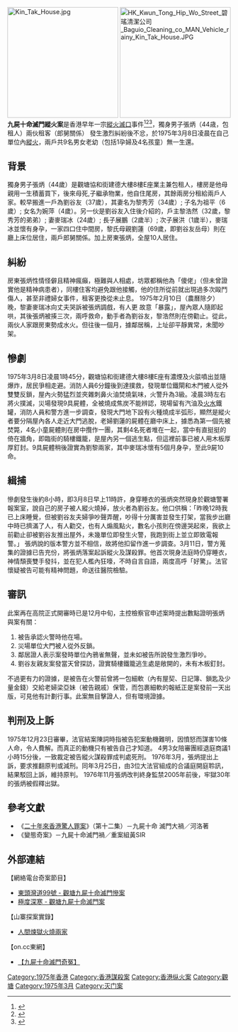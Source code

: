 {{Copy edit|Date=5月2018}}{{Expand|time=2012-11-01T02:58:38+00:00 }}
[[File:Kin_Tak_House.jpg|250px]]
[[File:HK_Kwun_Tong_Hip_Wo_Street_碧瑤清潔公司_Baguio_Cleaning_co_MAN_Vehicle_rainy_Kin_Tak_House.JPG|250px]]
'''九屍十命滅門縱火案'''是香港早年一宗[[縱火|縱火]][[滅口|滅口]]事件<ref>{{zh-hant}}{{cite news|publisher=[[大公報|大公報]]第一張第四版|date=1975年3月9日|title=觀塘駭人聽聞縱火大慘劇 兩個家庭九屍十命 為今年來第十六至二十四宗兇殺案 業主事後失蹤昨出現時被警扣留協助調查}}</ref><ref>{{zh-hant}}{{cite news|publisher=[[工商日報|工商日報]]第八頁|date=1975年3月9日|title=觀塘協和街縱火焚斃九人案 警方成立專案小組 現場業主協助調查 坊眾指出上址有人神經有欠正常}}</ref><ref>{{zh-hant}}{{cite news|publisher=[[華僑日報|華僑日報]]第一張第四頁|date=1975年3月9日|title=觀塘樓宇大火九屍十命慘劇 警拘獲疑縱火者}}</ref>，獨身男子張炳（44歳，包租人）兩伙租客（郎舅關係） 發生激烈糾紛後不忿，於1975年3月8日凌晨在自己單位內[[縱火|縱火]]，兩戶共9名男女老幼（包括1孕婦及4名孩童）無一生還。

==背景==
獨身男子張炳（44歲）是觀塘協和街建德大樓8樓E座業主兼包租人，樓房是他母親用一生積蓄買下，後來母死,子繼承物業，他自住尾房，其餘兩房分租給兩戶人家。較早搬進一戶為劉谷友（37歲），其妻名为黎秀芳（34歲）; 子名为祖平（6歲）; 女名为婉萍（4歲）。另一伙是劉谷友入住後介紹的，戶主黎浩然（32歲，黎秀芳的弟弟）; 妻麥瑞冰（24歲）; 長子展鵬（2歲半）; 次子展洪（1歲半），麥瑞冰並懷有身孕，一家四口住中間房，黎氏母親劉蓮（69歲，即劉谷友岳母）則在廳上床位居住，兩戶郎舅關係。加上房東張炳，全屋10人居住。

==糾紛==
房東張炳性情怪僻且精神瘋癲，極難與人相處，坊眾都稱他為「傻佬」（但未曾證實他是精神病患者），同樓住客均避免跟他接觸，他的住所從前就出現過多次毆鬥傷人，甚至非禮婦女事件，租客更換從未止息。
1975年2月10日（農曆除夕）晚，黎妻麥瑞冰向丈夫哭訴被張炳調戲，有人更
故意「暴露」，屋內眾人隨即起哄，其後張炳被揍三次，兩呼救命，動手者為劉谷友，黎浩然則在傍勸止。從此，兩伙人家跟房東勢成水火。但往後一個月，據鄰居稱，上址卻平靜異常，未聞吵架。

==慘劇==
1975年3月8日凌晨1時45分，觀塘協和街建德大樓8樓E座有濃煙及火燄噴出並隨爆炸，居民爭相走避。消防人員6分鐘後到達撲救，發現單位鐵閘和木門被人從外雙雙反鎖，屋內火勢猛烈並夾雜刺鼻火油焚燒氣味，火警升為3級。凌晨3時左右將火撲滅，災場發現9具屍體，全被燒成焦炭不能辨認，現場留有汽油及[[火水|火水]]鐵罐，消防人員和警方進一步調查，發現大門地下設有火種燒成半弧形，顯然是縱火者要分隔屋內各人走近大門逃脫，老婦劉蓮的屍體在廳中床上，據悉為第一個先被焚斃，4名小童屍體則在房中攬作一團，其剩4名死者堆在一起，當中有直挺挺的倚在牆角，即臨街的騎樓鐵籠，是屋內另一個逃生點，但這裡前事已被人用木板厚厚釘封。9具屍體稍後證實為劉黎兩家，其中麥瑞冰懷有5個月身孕，至此9屍10命。

==緝捕==
慘劇發生後約8小時，即3月8日早上11時許，身穿睡衣的張炳突然現身於觀塘警署報案室，說自己的房子被人縱火燒掉，放火者為劉谷友。他口供稱：「昨晚12時我已上床睡覺，但被劉谷友夫婦爭吵聲弄醒，吵得十分厲害並發生打架，當我步出廳中時已擠滿了人，有人勸交，也有人煽風點火，數名小孩則在傍邊哭起來，我欲上前勸止卻被劉谷友推出屋外，未幾單位即發生火警，我跑到街上並立即致電報警。」
張炳說的版本警方並不相信，故將他扣留作進一步調查。3月11日，警方蒐集的證據已告充份，將張炳落案起訴縱火及謀殺罪。他首次現身法庭時仍穿睡衣，神情頹喪雙手發抖，並在犯人檻內狂嚎，不時自言自語，兩度高呼「好驚」。法官懷疑被告可能有精神問題，命送往醫院檢驗。

==審訊==
此案再在高院正式開審時已是12月中旬，主控檢察官申述案時提出數點證明張炳與案有關：
#被告承認火警時他在場。
#災場單位大門被人從外反鎖。
#鄰居證人表示案發時單位內鴉雀無聲，並未如被告所說發生激烈爭吵。
#劉谷友親友案發當天曾探訪，證實騎樓鐵籠逃生處是敞開的，未有木板釘封。

不過更有力的證據，是被告在火警前曾將一包細軟（內有屋契、日記簿、鎖匙及少量金錢）交給老婦梁亞妹（被告親戚）保管，而包裹細軟的報紙正是案發前一天出版，可見他有計劃行事。此案無目擊證人，但有環境證據。

==判刑及上訴==
1975年12月23日審畢，法官結案陳詞時指被告犯案動機難明，因憤怒而謀害10條人命，令人費解。而真正的動機只有被告自己才知道。
4男3女陪審團經退庭商議1小時15分後，一致裁定被告縱火謀殺罪成判處死刑。
1976年3月，張炳提出上訴，要求推翻原判或減刑。同年3月25日，由3位大法官組成的合議庭開庭聆訊，結果駁回上訴，維持原判。
1976年11月張炳改判終身監禁2005年前後，牢獄30年的張炳被假釋出獄。

==參考文獻==
{{reflist}}
*《[[二十年來香港驚人罪案|二十年來香港驚人罪案]]》（第十二集）－九屍十命 滅門大禍／河洛著 
*《變態奇案》－九屍十命滅門禍／重案組黃SIR

== 外部連結 ==
【網絡電台奇案節目】
*[http://radio99.tv/main/20150415-觀塘九屍十命滅門慘案 東頭灣道99號 - 觀塘九屍十命滅門慘案]
*[https://www.youtube.com/watch?v=jrYLdBnem48 極度深寒 - 觀塘九屍十命滅門案]{{Wayback|url=https://www.youtube.com/watch?v=jrYLdBnem48 |date=20190221120900 }}

【山寨探案實錄】
* [http://crime-cases.blogspot.hk/search/label/人間煉獄火燒兩家 人間煉獄火燒兩家]

【on.cc東網】
*[http://hk.on.cc/fbia/bkn/cnt/fbia/20171224/fbia-20171224094602458-1224_31011_001.html 【九屍十命滅門奇冤】]{{Wayback|url=http://hk.on.cc/fbia/bkn/cnt/fbia/20171224/fbia-20171224094602458-1224_31011_001.html |date=20180112043139 }}

{{香港縱火案}} 
{{DEFAULTSORT:Jiu九屍十命滅門縱火案}}
[[Category:1975年香港|Category:1975年香港]]
[[Category:香港謀殺案|Category:香港謀殺案]]
[[Category:香港纵火案|Category:香港纵火案]]
[[Category:觀塘|Category:觀塘]]
[[Category:1975年3月|Category:1975年3月]]
[[Category:灭门案|Category:灭门案]]